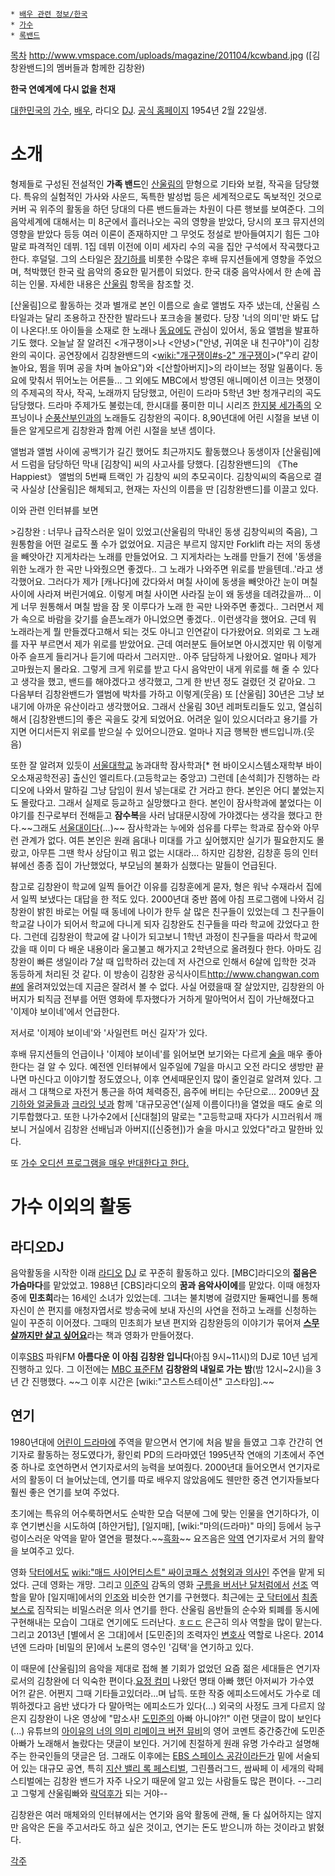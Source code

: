  * [[배우 관련 정보/한국]]
 * [[가수]]
 * [[록밴드]]

[[목차]]
http://www.vmspace.com/uploads/magazine/201104/kcwband.jpg
([김창완밴드]의 멤버들과 함께한 김창완)

'''한국 연예계에 다시 없을 천재'''

[[대한민국]]의  [[가수]], [[배우]], 라디오 [[DJ]].  [http://www.changwan.com 공식 홈페이지] 1954년 2월 22일생.

= 소개 =
형제들로 구성된 전설적인 '''가족 밴드'''인 [[산울림]]의 맏형으로 기타와 보컬, 작곡을 담당했다. 특유의 실험적인 가사와 사운드, 독특한 발성법 등은 세계적으로도 독보적인 것으로 커버 곡 위주의 활동을 하던 당대의 다른 밴드들과는 차원이 다른 행보를 보여준다. 그의 음악세계에 대해서는 미 8군에서 흘러나오는 곡의 영향을 받았다, 당시의 포크 뮤지션의 영향을 받았다 등등 여러 이론이 존재하지만 그 무엇도 정설로 받아들여지기 힘든 그야말로 파격적인 데뷔. 1집 데뷔 이전에 이미 세자리 수의 곡을 집안 구석에서 작곡했다고 한다. 후덜덜. 그의 스타일은 [[장기하]]를 비롯한 수많은 후배 뮤지션들에게 영향을 주었으며, 척박했던 한국 [[락]] 음악의 중요한 밑거름이 되었다. 한국 대중 음악사에서 한 손에 꼽히는 인물. 자세한 내용은 [[산울림]] 항목을 참조할 것.

[산울림]으로 활동하는 것과 별개로 본인 이름으로 솔로 앨범도 자주 냈는데, 산울림 스타일과는 달리 조용하고 잔잔한 발라드나 포크송을 불렀다. 당장 '너의 의미'만 봐도 답이 나온다!.또 아이들을 소재로 한 노래나 [[동요]]에도 관심이 있어서, 동요 앨범을 발표하기도 했다. 오늘날 잘 알려진 <개구쟁이>나 <안녕>("안녕, 귀여운 내 친구야")이 김창완의 곡이다. 공연장에서 김창완밴드의 <[[wiki:"개구쟁이#s-2" 개구쟁이]]>("우리 같이 놀아요, 뜀을 뛰며 공을 차며 놀아요")와 <[산할아버지]>의 라이브는 정말 일품이다. 동요에 맞춰서 뛰어노는 어른들... 그 외에도 MBC에서 방영된 애니메이션 이크는 멋쟁이의 주제곡의 작사, 작곡, 노래까지 담당했고, 어린이 드라마 5학년 3반 청개구리의 곡도 담당했다. 드라마 주제가도 불렀는데, 한시대를 풍미한 미니 시리즈 [[한지붕 세가족]]의 오프닝이나 [[순풍산부인과]]의 노래들도 김창완의 곡이다. 8,90년대에 어린 시절을 보낸 이들은 알게모르게 김창완과 함께 어린 시절을 보낸 셈이다.

앨범과 앨범 사이에 공백기가 길긴 했어도 최근까지도 활동했으나 동생이자 [산울림]에서 드럼을 담당하던 막내 [김창익] 씨의 사고사를 당했다. [김창완밴드]의 《The Happiest》 앨범의 5번째 트랙인 <Forklift>가 김창익 씨의 추모곡이다. 김창익씨의 죽음으로 결국 사실상 [산울림]은 해체되고, 현재는 자신의 이름을 딴 [김창완밴드]를 이끌고 있다.

이와 관련 인터뷰를 보면

>김창완 : 너무나 급작스러운 일이 있었고(산울림의 막내인 동생 김창익씨의 죽음), 그 원통함을 어떤 걸로도 풀 수가 없었어요. 지금은 부르지 않지만 Forklift 라는 저의 동생을 빼앗아간 지게차라는 노래를 만들었어요. 그 지게차라는 노래를 만들기 전에 '동생을 위한 노래가 한 곡만 나와줬으면 좋겠다.. 그 노래가 나와주면 위로를 받을텐데..'라고 생각했어요. 그러다가 제가 [캐나다]에 갔다와서 며칠 사이에 동생을 빼앗아간 눈이 며칠 사이에 사라져 버린거예요. 이렇게 며칠 사이면 사라질 눈이 왜 동생을 데려갔을까... 이게 너무 원통해서 며칠 밤을 잠 못 이루다가 노래 한 곡만 나와주면 좋겠다.. 그러면서 제가 속으로 바람을 갖기를 슬픈노래가 아니었으면 좋겠다.. 이런생각을 했어요. 근데 뭐 노래라는게 뭘 만들겠다고해서 되는 것도 아니고 인연같이 다가왔어요. 의외로 그 노래를 자꾸 부르면서 제가 위로를 받았어요. 근데 여러분도 들어보면 아시겠지만 뭐 이렇게 아주 슬프게 들리거나 듣기에 따라서 그러지만.. 아주 담담하게 나왔어요. 얼마나 제가 고마웠는지 몰라요. 그렇게 크게 위로를 받고 다시 음악만이 내게 위로를 해 줄 수 있다고 생각을 했고, 밴드를 해야겠다고 생각했고, 그게 한 반년 정도 걸렸던 것 같아요. 그 다음부터 김창완밴드가 앨범에 박차를 가하고 이렇게(웃음) 또 [산울림] 30년은 그냥 보내기에 아까운 유산이라고 생각했어요. 그래서 산울림 30년 레퍼토리들도 있고, 열심히 해서 [김창완밴드]의 좋은 곡을도 갖게 되었어요. 어려운 일이 있으시더라고 용기를 가지면 어디서든지 위로를 받으실 수 있어으니깐요. 얼마나 지금 행복한 밴드입니까.(웃음)

또한 잘 알려져 있듯이 [[서울대학교]] 농과대학 잠사학과[* 현 바이오시스템소재학부 바이오소재공학전공] 출신인 엘리트다.(고등학교는 중앙고) 그런데 [손석희]가 진행하는 라디오에 나와서 말하길 그냥 담임이 원서 넣는대로 간 거라고 한다. 본인은 어디 붙었는지도 몰랐다고. 그래서 실제로 등교하고 실망했다고 한다. 본인이 잠사학과에 붙었다는 이야기를 친구로부터 전해듣고 '''잠수복'''을 사러 남대문시장에 가야겠다는 생각을 했다고 한다.~~그래도 [[서울대]]이다(...)~~ 잠사학과는 누에와 섬유를 다루는 학과로 잠수와 아무런 관계가 없다. 여튼 본인은 원래 음대나 미대를 가고 싶어했지만 실기가 필요한지도 몰랐고, 아무튼 그땐 학사 상담이고 뭐고 없는 시대라... 하지만 김창완, 김창훈 등의 인터뷰에선 종종 집이 가난했었다, 부모님의 불화가 심했다는 말들이 언급된다. 

참고로 김창완이 학교에 일찍 들어간 이유를 김창훈에게 묻자, 형은 워낙 수재라서 집에서 일찍 보냈다는 대답을 한 적도 있다. 2000년대 중반 쯤에 아침 프로그램에 나와서 김창완이 밝힌 바로는 어릴 때 동네에 나이가 한두 살 많은 친구들이 있었는데 그 친구들이 학교갈 나이가 되어서 학교에 다니게 되자 김창완도 친구들을 따라 학교에 갔었다고 한다. 그런데 김창완이 학교에 갈 나이가 되고보니 1학년 과정이 친구들을 따라서 학교에 갔을 때 이미 다 배운 내용이라 울고불고 해가지고 2학년으로 올려줬다 한다. 아마도 김창완이 빠른 생일이라 7살 때 입학하러 갔는데 저 사건으로 인해서 6살에 입학한 것과 동등하게 처리된 것 같다. 이 방송이 김창완 공식사이트[[http://www.changwan.com #]]에 올려져있었는데 지금은 잘려서 볼 수 없다. 사실 어렸을때 잘 살았지만, 김창완의 아버지가 퇴직금 전부를 어떤 영화에 투자했다가 거하게 말아먹어서 집이 가난해졌다고 '이제야 보이네'에서 언급한다.

저서로 '이제야 보이네'와 '사일런트 머신 길자'가 있다. 

후배 뮤지션들의 언급이나 '이제야 보이네'를 읽어보면 보기와는 다르게 [[술]]을 매우 좋아한다는 걸 알 수 있다. 예전엔 인터뷰에서 일주일에 7일을 마시고 오전 라디오 생방만 끝나면 마신다고 이야기할 정도였으나, 이후 연세때문인지 많이 줄인걸로 알려져 있다. 그래서 그 대책으로 자전거 통근을 하여 체력증진, 음주에 버티는 수단으로... 2009년 [[장기하와 얼굴들]]과 [[크라잉 넛]]과 함께 '대규모공연'(실제 이름이다!)을 열었을 때도 술로 의기투합했다고. 또한 나가수2에서 [신대철]의 말로는 "고등학교때 자다가 시끄러워서 깨보니 거실에서 김창완 선배님과 아버지([신중현])가 술을 마시고 있었다"라고 말한바 있다.

또 [http://www.hani.co.kr/arti/opinion/column/495522.html 가수 오디션 프로그램을 매우 반대한다고 한다.]

= 가수 이외의 활동 =
== 라디오DJ ==
음악활동을 시작한 이래 [[라디오]] [[DJ]] 로 꾸준히 활동하고 있다. [MBC]라디오의 '''젊음은 가슴마다'''를 맡았었고.
1988년 [CBS]라디오의 '''꿈과 음악사이에'''를 맡았다. 이때 애청자중에 '''민초희'''라는 16세인 소녀가 있었는데. 그녀는 불치병에 걸렸지만 둘째언니를 통해 자신이 쓴 편지를 애청자엽서로 방송국에 보내 자신의 사연을 전하고 노래를 신청하는 일이 꾸준히 이어졌다. 그때의 민초희가 보낸 편지와 김창완등의 이야기가 묶어져 '''[[스무살까지만 살고 싶어요]]'''라는 책과 영화가 만들어졌다.

이후[[SBS]] 파워FM '''아름다운 이 아침 김창완 입니다'''(아침 9시~11시)의 DJ로 10년 넘게 진행하고 있다. 그 이전에는 [[MBC 표준FM]] '''김창완의 내일로 가는 밤'''(밤 12시~2시)을 3년 간 진행했다. ~~그 이후 시간은 [wiki:"고스트스테이션" 고스타임].~~
== 연기 ==
1980년대에 [[어린이 드라마]]에 주역을 맡으면서 연기에 처음 발을 들였고 그후 간간히 연기자로 활동하는 정도였다가, 황인뢰 PD의 드라마였던 1995년작 연애의 기초에서 주연 중 하나로 호연하면서 연기자로서의 능력을 보여줬다. 2000년대 들어오면서 연기자로서의 활동이 더 늘어났는데, 연기를 따로 배우지 않았음에도 웬만한 중견 연기자들보다 훨씬 좋은 연기를 보여 주었다. 

초기에는 특유의 어수룩하면서도 순박한 모습 덕분에 그에 맞는 인물을 연기하다가, 이후 연기변신을 시도하여 [하얀거탑], [일지매], [wiki:"마의(드라마)" 마의] 등에서 능구렁이스러운 악역을 맡아 열연을 펼쳤다.~~[[흑화]]~~ 요즈음은 [[악역]] 연기자로서 거의 활약을 보여주고 있다. 

영화 [[닥터]]에서도 [[wiki:"매드 사이언티스트" 싸이코패스 성형외과 의사]]인 주연을 맡게 되었다. 근데 영화는 개망. 그리고 [[이준익]] 감독의 영화 [[구름을 버서난 달처럼]]에서 [[선조]] 역할을 맡아 [일지매]에서의 [[인조]]와 비슷한 연기를 구현했다. 최근에는 [[굿 닥터]]에서 [[최종보스]]로 짐작되는 비밀스러운 의사 연기를 한다. 산울림 음반들의 순수와 퇴폐를 동시에 구현해내는 모습이 그대로 연기에도 드러난다. [[ㅎㄷㄷ]] 은근히 의사 역할을 많이 맡는다.그리고 2013년 [별에서 온 그대]에서 [도민준]의 조력자인 [[변호사]] 역할로 나온다. 2014년엔 드라마 [비밀의 문]에서 노론의 영수인 '김택'을 연기하고 있다.

이 때문에 [산울림]의 음악을 제대로 접해 볼 기회가 없었던 요즘 젊은 세대들은 연기자로서의 김창완에 더 익숙한 편이다.[[요정 컴미]] 나왔던 명태 아빠 했던 아저씨가 가수였어?! 같은. 어쩐지 그때 기타들고있더라...며 납득. 또한 작중 에피소드에서도 가수로 데뷔하겠다고 음반 냈다가 다 말아먹는 에피소드가 있다(...) 외국의 사정도 크게 다르지 않은지 김창완이 나온 영상에 "맙소사! [[도민준]]의 아빠 아니야?!" 이런 댓글이 많이 보인다(...) 유튜브의 [http://www.youtube.com/watch?v=4L-H_cXSNhQ 아이유의 너의 의미 리메이크 버전 뮤비]의 영어 코멘트 중간중간에 도민준 아빠가 노래해서 놀랐다는 댓글이 보인다. 거기에 친절하게 원래 유명 가수라고 설명해주는 한국인들의 댓글은 덤. 그래도 이후에는 [[EBS 스페이스 공감]]이라든가 밑에 서술되어 있는 대규모 공연, 특히 [[지산 밸리 록 페스티벌]], 그린플러그드, 쌈싸페 이 세개의 락페스티벌에는 김창완 밴드가 자주 나오기 때문에 알고 있는 사람들도 많은 편이다. --그리고 그렇게 산울림빠와 [[락덕후]]가 되는 거야--

김창완은 여러 매체와의 인터뷰에서는 연기와 음악 활동에 관해, 둘 다 싫어하지는 않지만 음악은 돈을 주고서라도 하고 싶은 것이고, 연기는 돈도 받으니까 하는 것이라고 밝혔다.

[[각주]]
